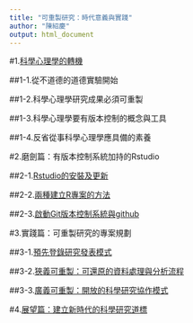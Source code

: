 ```yaml
---
title: "可重製研究：時代意義與實踐"
author: "陳紹慶"
output: html_document
---
```


#1.[科學心理學的轉機](./1_intro/Introduction.html)

##1-1.從不道德的道德實驗開始

##1-2.科學心理學研究成果必須可重製

##1-3.科學心理學要有版本控制的概念與工具

##1-4.反省從事科學心理學應具備的素養

#2.磨劍篇：有版本控制系統加持的Rstudio

##2-1.[Rstudio的安裝及更新](./2_init/install.html)

##2-2.[兩種建立R專案的方法](./2_init/Project.html)

##2-3.[啟動Git版本控制系統與github](./2_init/Git.html)

#3.實踐篇：可重製研究的專案規劃

##3-1.[預先登錄研究發表模式](./3_RR/00.html)

##3-2.[狹義可重製：可還原的資料處理與分析流程](./3_RR/01.html)

##3-3.[廣義可重製：開放的科學研究協作模式](./3_RR/02.html)

#4.[展望篇：建立新時代的科學研究道標](./4_endmark/04_longJour.html)

